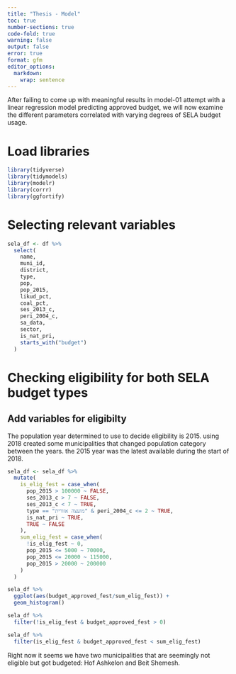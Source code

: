 ```yaml
---
title: "Thesis - Model"
toc: true
number-sections: true
code-fold: true
warning: false
output: false
error: true
format: gfm
editor_options: 
  markdown: 
    wrap: sentence
---
```

After failing to come up with meaningful results in model-01 attempt with a linear regression model predicting approved budget, we will now examine the different parameters correlated with varying degrees of SELA budget usage.

# Load libraries

```r
library(tidyverse)
library(tidymodels)
library(modelr)
library(corrr)
library(ggfortify)
```

# Selecting relevant variables
```r
sela_df <- df %>% 
  select(
    name,
    muni_id,
    district,
    type,
    pop,
    pop_2015,
    likud_pct,
    coal_pct,
    ses_2013_c,
    peri_2004_c,
    sa_data,
    sector,
    is_nat_pri,
    starts_with("budget")
  )
```

# Checking eligibility for both SELA budget types

## Add variables for eligibilty
The population year determined to use to decide eligibility is 2015. using 2018 created some municipalities that changed population category between the years. the 2015 year was the latest available during the start of 2018.
```r
sela_df <- sela_df %>% 
  mutate(
    is_elig_fest = case_when(
      pop_2015 > 100000 ~ FALSE,
      ses_2013_c > 7 ~ FALSE,
      ses_2013_c < 7 ~ TRUE,
      type == "מועצה אזורית" & peri_2004_c <= 2 ~ TRUE,
      is_nat_pri ~ TRUE,
      TRUE ~ FALSE
    ),
    sum_elig_fest = case_when(
      !is_elig_fest ~ 0,
      pop_2015 <= 5000 ~ 70000,
      pop_2015 <= 20000 ~ 115000,
      pop_2015 > 20000 ~ 200000
    )
  )

sela_df %>% 
  ggplot(aes(budget_approved_fest/sum_elig_fest)) +
  geom_histogram()

sela_df %>% 
  filter(!is_elig_fest & budget_approved_fest > 0)

sela_df %>% 
  filter(is_elig_fest & budget_approved_fest < sum_elig_fest)

```
Right now it seems we have two municipalities that are seemingly not eligible but got budgeted: Hof Ashkelon and Beit Shemesh.
